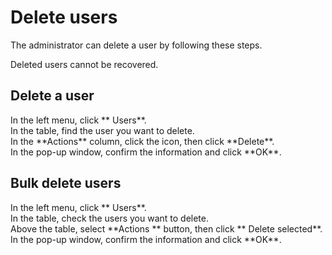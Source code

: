 # Delete users

The administrator can delete a user by following these steps.

<Alert type="warning">
Deleted users cannot be recovered.
</Alert>

## Delete a user

<Steps>

<div>
<Nav name="console" />
</div>

<div>
In the left menu, click **<Icon name="UserO" /> Users**.
</div>

<div>
In the table, find the user you want to delete.
</div>

<div>
In the **Actions** column, click the <Icon name="..." /> icon, then click **Delete**.
</div>

<div>
In the pop-up window, confirm the information and click **OK**.
</div>

</Steps>


## Bulk delete users

<Steps>

<div>
<Nav name="console" />
</div>

<div>
In the left menu, click **<Icon name="UserO" /> Users**.
</div>

<div>
In the table, check the users you want to delete.
</div>

<div>
Above the table, select **Actions <Icon name="chevron-down" />** button, then click **<Icon name="Trash2" /> Delete selected**.
</div>

<div>
In the pop-up window, confirm the information and click **OK**.
</div>

</Steps>